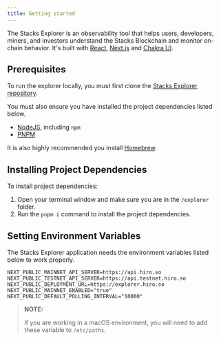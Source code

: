```yaml
---
title: Getting started
---
```


The Stacks Explorer is an observability tool that helps users, developers, miners, and investors understand the Stacks Blockchain and monitor on-chain behavior. It's built with [React](https://reactjs.org/), [Next.js](https://nextjs.org/) and [Chakra UI](https://chakra-ui.com/).

## Prerequisites

To run the explorer locally, you must first clone the [Stacks Explorer repository](https://github.com/hirosystems/explorer).

You must also ensure you have installed the project dependencies listed below.

- [NodeJS](https://nodejs.dev/en/), including `npm`
- [PNPM](https://pnpm.io/installation/)

It is also highly recommended you install [Homebrew](https://brew.sh/).

## Installing Project Dependencies

To install project dependencies:

1. Open your terminal window and make sure you are in the `/explorer` folder.
2. Run the `pnpm i` command to install the project dependencies.

## Setting Environment Variables

The Stacks Explorer application needs the environment variables listed below to work properly.

```
NEXT_PUBLIC_MAINNET_API_SERVER=https://api.hiro.so
NEXT_PUBLIC_TESTNET_API_SERVER=https://api.testnet.hiro.so
NEXT_PUBLIC_DEPLOYMENT_URL=https://explorer.hiro.so
NEXT_PUBLIC_MAINNET_ENABLED="true"
NEXT_PUBLIC_DEFAULT_POLLING_INTERVAL="10000"
```

> **NOTE:**
>
> If you are working in a macOS environment, you will need to add these variable to `/etc/paths`.
